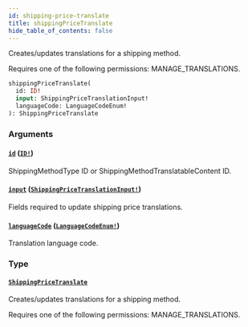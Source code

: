 ```yaml
---
id: shipping-price-translate
title: shippingPriceTranslate
hide_table_of_contents: false
---
```


Creates/updates translations for a shipping method.

Requires one of the following permissions: MANAGE_TRANSLATIONS.

```graphql
shippingPriceTranslate(
  id: ID!
  input: ShippingPriceTranslationInput!
  languageCode: LanguageCodeEnum!
): ShippingPriceTranslate
```

### Arguments

#### [`id`](#) ([`ID!`](../../../developer/api-reference/scalars/id))

ShippingMethodType ID or ShippingMethodTranslatableContent ID.

#### [`input`](#) ([`ShippingPriceTranslationInput!`](../../../developer/api-reference/inputs/shipping-price-translation-input))

Fields required to update shipping price translations.

#### [`languageCode`](#) ([`LanguageCodeEnum!`](../../../developer/api-reference/enums/language-code-enum))

Translation language code.

### Type

#### [`ShippingPriceTranslate`](../../../developer/api-reference/objects/shipping-price-translate)

Creates/updates translations for a shipping method.

Requires one of the following permissions: MANAGE_TRANSLATIONS.
